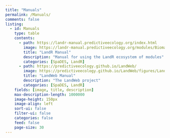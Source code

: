 ```yaml
---
title: "Manuals"
permalink: /Manuals/
comments: false
listing: 
  - id: Manuals
    type: table
    contents: 
      - path: https://landr-manual.predictiveecology.org/index.html
        image: https://landr-manual.predictiveecology.org/modules/Biomass_core/figures/Biomass_coreOutPlots1.png
        title: "LandR Manual"
        description: "Manual for using the LandR ecosystem of modules"
        categories: [SpaDES, LandR]
      - path: https://predictiveecology.github.io/LandWeb/
        image: https://predictiveecology.github.io/LandWeb/figures/LandWeb_gg.png
        title: "LandWeb Manual"
        description: "The LandWeb project"
        categories: [SpaDES, LandR]
    fields: [image, title, description]
    max-description-length: 1000000
    image-height: 150px
    image-align: left
    sort-ui: false
    filter-ui: false
    categories: false
    feed: false
    page-size: 30
---
```


::: {#Manuals}
:::


